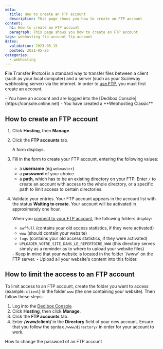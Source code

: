 ```yaml
---
meta:
  title: How to create an FTP account
  description: This page shows you how to create an FTP account 
content:
  h1: How to create an FTP account
  paragraph: This page shows you how to create an FTP account 
tags: webhosting ftp account ftp-account
dates:
  validation: 2023-05-15
  posted: 2021-05-26
categories:
  - webhosting
---
```


<Macro id="webhosting-online" />

**F**ile **T**ransfer **P**rotcol is a standard way to transfer files between a client (such as your local computer) and a server (such as your Scaleway webhosting server) via the internet. In order to [use FTP](/webhosting/classic/how-to/connect-via-ftp/), you must first create an account.

<Message type="requirement">
  - You have an account and are logged into the [Dedibox Console](https://console.online.net)
  - You have created a **Webhosting Classic**
</Message>

## How to create an FTP account

1. Click **Hosting**, then **Manage**.
2. Click the **FTP accounts** tab.
    <Lightbox src="scaleway_ftp_tab.webp" alt="" />

    A form displays.

    <Lightbox src="scaleway_ftpaccounts.webp" alt="" />
3. Fill in the form to create your FTP account, entering the following values: 
    * a **username** (eg `webmaster`)
    * a **password** of your choice
    * a **path**, which has to be an existing directory on your FTP. Enter `/` to create an account with access to the whole directory, or a specific path to limit access to certain directories.
4. Validate your entries.
    <Message type="note">
      Your FTP account appears in the account list with the status **Waiting to create**. Your account will be activated in approximately one hour.
    </Message>

    When you [connect to your FTP account](/webhosting/classic/how-to/connect-via-ftp/), the following folders display:   
    * `awffull` (contains your old access statistics, if they were activated)
    * `www` (should contain your website)
    * `logs` (contains your old access statistics, if they were activated)
    * `UPLOADER_VOTRE_SITE_DANS_LE_REPERTOIRE_WWW` (this directory serves simply as a reminder as to where to upload your website files)

    <Message type="important">
      - Keep in mind that your website is located in the folder `/www` on the FTP server. 
      - Upload all your website's content into this folder.
    </Message>

## How to limit the access to an FTP account 

To limit access to an FTP account, create the folder you want to access (example: `client`) in the folder `www` (the one containing your website). Then follow these steps:

1. Log into the [Dedibox Console](https://console.online.net)
2. Click **Hosting**, then click **Manage**.
3. Click the **FTP accounts** tab.
4. Enter **/www/client/** in the **Directory** field of your new account.
    <Message type="important">
      Ensure that you follow the syntax `/www/directory/` in order for your account to work.
    </Message>


<Navigation title="See Also">
  <NextButton to="/webhosting/classic/how-to/change-ftp-account-password">How to change the password of an FTP account</NextButton>
</Navigation> 


